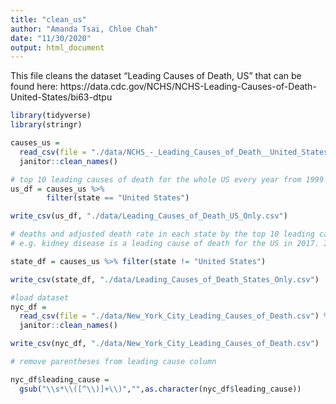```yaml
---
title: "clean_us"
author: "Amanda Tsai, Chloe Chah"
date: "11/30/2020"
output: html_document
---
```

This file cleans the dataset "Leading Causes of Death, US" that can be found here: https://data.cdc.gov/NCHS/NCHS-Leading-Causes-of-Death-United-States/bi63-dtpu

```r
library(tidyverse)
library(stringr)
```

```r
causes_us = 
  read_csv(file = "./data/NCHS_-_Leading_Causes_of_Death__United_States.csv", col_types = "ffffid") %>%
  janitor::clean_names() 

```

```r

# top 10 leading causes of death for the whole US every year from 1999 to 2017
us_df = causes_us %>% 
        filter(state == "United States")

write_csv(us_df, "./data/Leading_Causes_of_Death_US_Only.csv")

# deaths and adjusted death rate in each state by the top 10 leading causes of death for the whole US every year (1999-2017) 
# e.g. kidney disease is a leading cause of death for the US in 2017. In NY, NJ, TX etc , there were XXX deaths by kidney disease (kidney disease doesn't have to be the leading cause in NY, NJ or TX)

state_df = causes_us %>% filter(state != "United States")

write_csv(state_df, "./data/Leading_Causes_of_Death_States_Only.csv")


```


```r

#load dataset
nyc_df = 
  read_csv(file = "./data/New_York_City_Leading_Causes_of_Death.csv") %>%
  janitor::clean_names() 

write_csv(nyc_df, "./data/New_York_City_Leading_Causes_of_Death.csv")

# remove parentheses from leading cause column

nyc_df$leading_cause = 
  gsub("\\s*\\([^\\)]+\\)","",as.character(nyc_df$leading_cause))

```

